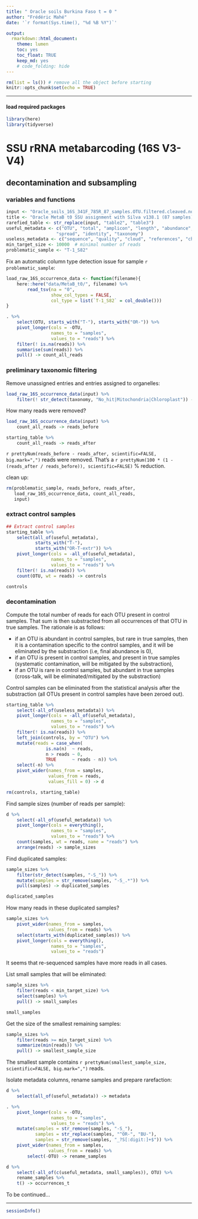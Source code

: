 ```yaml
---
title: " Oracle soils Burkina Faso t = 0 "
author: "Frédéric Mahé"
date: '`r format(Sys.time(), "%d %B %Y")`'

output:
  rmarkdown::html_document:
    theme: lumen
    toc: yes
    toc_float: TRUE
    keep_md: yes
    # code_folding: hide
---
```


```r
rm(list = ls()) # remove all the object before starting
knitr::opts_chunk$set(echo = TRUE)
```

***

#### load required packages

```r
library(here)
library(tidyverse)
```


# SSU rRNA metabarcoding (16S V3-V4)

## decontamination and subsampling

### variables and functions

```r
input <- "Oracle_soils_16S_341F_785R_87_samples.OTU.filtered.cleaved.nosubstringOTUs.mumu.table2"
title <- "Oracle MetaB t0 SSU assignment with Silva v138.1 (87 samples)"
rarefied_table <- str_replace(input, "table2", "table3")
useful_metadata <- c("OTU", "total", "amplicon", "length", "abundance",
                   "spread", "identity", "taxonomy")
useless_metadata <- c("sequence", "quality", "cloud", "references", "chimera")
min_target_size <- 10000  # minimal number of reads
problematic_sample <- "T-1_S82"
```

Fix an automatic column type detection issue for sample
`r problematic_sample`:

```r
load_raw_16S_occurrence_data <- function(filename){
    here::here("data/MetaB_t0/", filename) %>%
        read_tsv(na = "0",
                 show_col_types = FALSE,
                 col_type = list(`T-1_S82` = col_double()))
}

. %>%
    select(OTU, starts_with("T-"), starts_with("OR-")) %>%
    pivot_longer(cols = -OTU,
                 names_to = "samples",
                 values_to = "reads") %>%
    filter(! is.na(reads)) %>%
    summarise(sum(reads)) %>%
    pull() -> count_all_reads
```


### preliminary taxonomic filtering

Remove unassigned entries and entries assigned to organelles:

```r
load_raw_16S_occurrence_data(input) %>%
    filter(! str_detect(taxonomy, "No_hit|Mitochondria|Chloroplast")) -> starting_table
```

How many reads were removed?

```r
load_raw_16S_occurrence_data(input) %>%
    count_all_reads -> reads_before

starting_table %>%
    count_all_reads -> reads_after
```

`r prettyNum(reads_before - reads_after, scientific=FALSE, big.mark=",")`
reads were removed. That's a 
`r prettyNum(100 * (1 - (reads_after / reads_before)), scientific=FALSE)`
% reduction.


clean up:

```r
rm(problematic_sample, reads_before, reads_after,
   load_raw_16S_occurrence_data, count_all_reads,
   input)
```


### extract control samples

```r
## Extract control samples
starting_table %>%
    select(all_of(useful_metadata),
           starts_with("T-"),
           starts_with("OR-T-extr")) %>%
    pivot_longer(cols = -all_of(useful_metadata),
                 names_to = "samples",
                 values_to = "reads") %>%
    filter(! is.na(reads)) %>%
    count(OTU, wt = reads) -> controls

controls
```


### decontamination

Compute the total number of reads for each OTU present in control
samples. That sum is then substracted from all occurrences of that OTU
in true samples. The rationale is as follows:

- if an OTU is abundant in control samples, but rare in true samples,
  then it is a contamination specific to the control samples, and it
  will be eliminated by the substraction (i.e, final abundance is 0),
- if an OTU is present in control samples, and present in true samples
  (systematic contamination, will be mitigated by the substraction),
 - if an OTU is rare in control samples, but abundant in true samples
  (cross-talk, will be eliminated/mitigated by the substraction)

Control samples can be eliminated from the statistical analysis after
the substraction (all OTUs present in control samples have been zeroed
out).


```r
starting_table %>%
    select(-all_of(useless_metadata)) %>%
    pivot_longer(cols = -all_of(useful_metadata),
                 names_to = "samples",
                 values_to = "reads") %>%
    filter(! is.na(reads)) %>%
    left_join(controls, by = "OTU") %>%
    mutate(reads = case_when(
               is.na(n)  ~ reads,
               n > reads ~ 0,
               TRUE      ~ reads - n)) %>%
    select(-n) %>%
    pivot_wider(names_from = samples,
                values_from = reads,
                values_fill = 0) -> d

rm(controls, starting_table)
```

Find sample sizes (number of reads per sample):

```r
d %>%
    select(-all_of(useful_metadata)) %>%
    pivot_longer(cols = everything(),
                 names_to = "samples",
                 values_to = "reads") %>%
    count(samples, wt = reads, name = "reads") %>%
    arrange(reads) -> sample_sizes
```

Find duplicated samples:

```r
sample_sizes %>%
    filter(str_detect(samples, "-S_")) %>%
    mutate(samples = str_remove(samples, "-S_.*")) %>%
    pull(samples) -> duplicated_samples

duplicated_samples
```

How many reads in these duplicated samples?

```r
sample_sizes %>%
    pivot_wider(names_from = samples,
                values_from = reads) %>%
    select(starts_with(duplicated_samples)) %>%
    pivot_longer(cols = everything(),
                 names_to = "samples",
                 values_to = "reads")
```

It seems that re-sequenced samples have more reads in all cases.

List small samples that will be eliminated:

```r
sample_sizes %>%
    filter(reads < min_target_size) %>%
    select(samples) %>%
    pull() -> small_samples

small_samples
```

Get the size of the smallest remaining samples:

```r
sample_sizes %>%
    filter(reads >= min_target_size) %>%
    summarize(min(reads)) %>%
    pull() -> smallest_sample_size
```

The smallest sample contains 
`r prettyNum(smallest_sample_size, scientific=FALSE, big.mark=",")` 
reads.

Isolate metadata columns, rename samples  and prepare rarefaction:

```r
d %>%
    select(all_of(useful_metadata)) -> metadata

. %>%
    pivot_longer(cols = -OTU,
                 names_to = "samples",
                 values_to = "reads") %>%
    mutate(samples = str_remove(samples, "-S_"),
           samples = str_replace(samples, "^OR-", "BU-"),
           samples = str_remove(samples, "_?S[:digit:]+$")) %>%
    pivot_wider(names_from = samples,
                values_from = reads) %>%
        select(-OTU) -> rename_samples

d %>%
    select(-all_of(c(useful_metadata, small_samples)), OTU) %>%
    rename_samples %>%
    t() -> occurrences_t
```

To be continued...


***

```r
sessionInfo()
```
